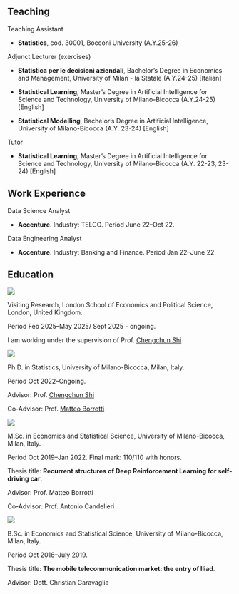 ## Teaching {.central}

[Teaching Assistant]{.palevioletred}

-   **Statistics**, cod. 30001, Bocconi University (A.Y.25-26)

[Adjunct Lecturer]{.palevioletred} (exercises)

-   **Statistica per le decisioni aziendali**, Bachelor's Degree in Economics and Management, University of Milan - la Statale (A.Y.24-25) \[Italian\]

-   **Statistical Learning**, Master's Degree in Artificial Intelligence for Science and Technology, University of Milano-Bicocca (A.Y.24-25) \[English\]

-   **Statistical Modelling**, Bachelor's Degree in Artificial Intelligence, University of Milano-Bicocca (A.Y. 23-24) \[English\]

[Tutor]{.palevioletred}

-   **Statistical Learning**, Master's Degree in Artificial Intelligence for Science and Technology, University of Milano-Bicocca (A.Y. 22-23, 23-24) \[English\]

## Work Experience {.central}

[Data Science Analyst]{.palevioletred}

-   **Accenture**. Industry: TELCO. Period June 22--Oct 22.

[Data Engineering Analyst]{.palevioletred}

-   **Accenture**. Industry: Banking and Finance. Period Jan 22--June 22

## Education {.central}

::: {layout="[10, 0, 90]"}
::: {#second-column}
![](images/LSE_Logo.png)
:::

::: {#middle-column}
:::

::: {#first-column}
[Visiting Research]{.palevioletred}, London School of Economics and Political Science, London, United Kingdom.

Period Feb 2025--May 2025/ Sept 2025 - ongoing.

I am working under the supervision of Prof. [Chengchun Shi](https://callmespring.github.io/)
:::
:::

::: {layout="[10, 0, 90]"}
::: {#second-column}
![](images/logoB.png)
:::

::: {#middle-column}
:::

::: {#first-column}
[Ph.D. in Statistics]{.palevioletred}, University of Milano-Bicocca, Milan, Italy.

Period Oct 2022--Ongoing.

Advisor: Prof. [Chengchun Shi](https://callmespring.github.io/) 

Co-Advisor: Prof. [Matteo Borrotti](https://matteoborrotti.github.io/)

:::
:::

::: {layout="[10, 0, 90]"}
::: {#second-column}
![](images/logoB.png)
:::

::: {#middle-column}
:::

::: {#first-column}
[M.Sc. in Economics and Statistical Science]{.palevioletred}, University of Milano-Bicocca, Milan, Italy.

Period Oct 2019--Jan 2022. Final mark: 110/110 with honors.

Thesis title: **Recurrent structures of Deep Reinforcement Learning for self-driving car**.

Advisor: Prof. Matteo Borrotti 

Co-Advisor: Prof. Antonio Candelieri
:::
:::

::: {layout="[10, 0, 90]"}
::: {#second-column}
![](images/logoB.png)
:::

::: {#middle-column}
:::

::: {#first-column}
[B.Sc. in Economics and Statistical Science]{.palevioletred}, University of Milano-Bicocca, Milan, Italy.

Period Oct 2016--July 2019.

Thesis title: **The mobile telecommunication market: the entry of Iliad**.

Advisor: Dott. Christian Garavaglia
:::
:::
